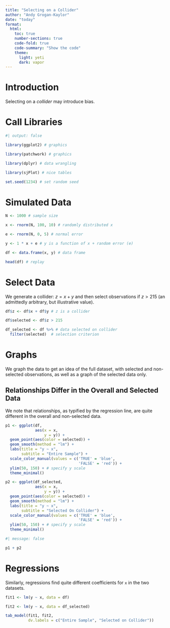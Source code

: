 ```yaml
---
title: "Selecting on a Collider"
author: "Andy Grogan-Kaylor"
date: "today"
format:
  html:
    toc: true
    number-sections: true
    code-fold: true
    code-summary: "Show the code"
    theme:
      light: yeti
      dark: vapor
---
```


# Introduction

Selecting on a *collider* may introduce bias.

# Call Libraries

```r
#| output: false

library(ggplot2) # graphics

library(patchwork) # graphics

library(dplyr) # data wrangling

library(sjPlot) # nice tables

set.seed(1234) # set random seed

```

# Simulated Data

```r

N <- 1000 # sample size

x <- rnorm(N, 100, 10) # randomly distributed x

e <- rnorm(N, 0, 5) # normal error

y <- 1 * x + e # y is a function of x + random error (e)

df <- data.frame(x, y) # data frame

head(df) # replay

```

# Select Data

We generate a collider: $z = x + y$ and then select observations if $z > 215$ (an admittedly arbitrary, but illustrative value).

```r

df$z <- df$x + df$y # z is a collider

df$selected <- df$z > 215

df_selected <- df %>% # data selected on collider
  filter(selected)  # selection criterion

```

# Graphs

We graph the data to get an idea of the full dataset, with selected and non-selected observations, as well as a graph of the selected data only.

::: {.callout-tip}
## Relationships Differ in the Overall and Selected Data

We note that relationships, as typified by the regression line, are quite different in the overall and non-selected data.
:::

```r

p1 <- ggplot(df,
             aes(x = x,
                 y = y)) + 
  geom_point(aes(color = selected)) +
  geom_smooth(method = "lm") +
  labs(title = "y ~ x",
       subtitle = "Entire Sample") +
  scale_color_manual(values = c('TRUE' = 'blue', 
                                'FALSE' = 'red')) +
  ylim(50, 150) + # specify y scale
  theme_minimal()

```

```r

p2 <- ggplot(df_selected,
             aes(x = x,
                 y = y)) + 
  geom_point(aes(color = selected)) +
  geom_smooth(method = "lm") +
  labs(title = "y ~ x",
       subtitle = "Selected On Collider") +
  scale_color_manual(values = c('TRUE' = 'blue', 
                                'FALSE' = 'red')) +
  ylim(50, 150) + # specify y scale
  theme_minimal()

```

```r
#| message: false

p1 + p2

```

# Regressions

Similarly, regressions find quite different coefficients for `x` in the two datasets. 

```r

fit1 <- lm(y ~ x, data = df)

fit2 <- lm(y ~ x, data = df_selected)

tab_model(fit1, fit2,
          dv.labels = c("Entire Sample", "Selected on Collider"))

```




